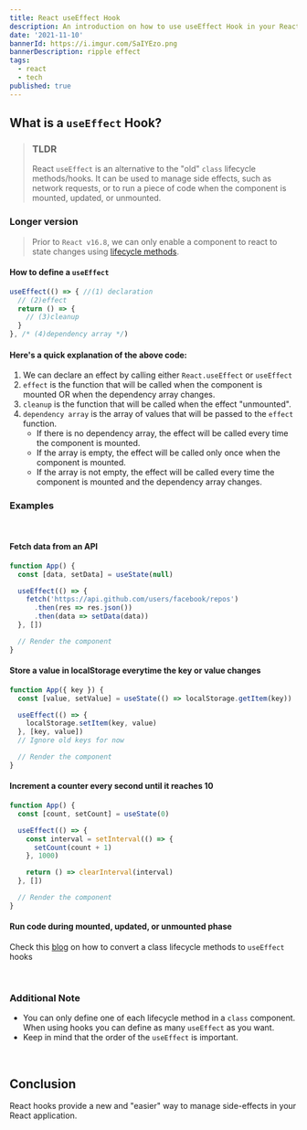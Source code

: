 ```yaml
---
title: React useEffect Hook 
description: An introduction on how to use useEffect Hook in your React application
date: '2021-11-10'
bannerId: https://i.imgur.com/SaIYEzo.png
bannerDescription: ripple effect
tags:
  - react
  - tech
published: true 
---
```


## What is a `useEffect` Hook?

> ### TLDR
> React `useEffect` is an alternative to the "old" `class` lifecycle methods/hooks.
> It can be used to manage side effects, such as network requests, or to run a piece of code when the component is mounted, updated, or unmounted.

### Longer version

> Prior to `React v16.8`, we can only enable a component
> to react to state changes using [lifecycle methods](https://reactjs.org/docs/state-and-lifecycle.html#adding-lifecycle-methods-to-a-class).

#### How to define a `useEffect`

```jsx
useEffect(() => { //(1) declaration
  // (2)effect
  return () => {
    // (3)cleanup 
  }
}, /* (4)dependency array */)
```

#### Here's a quick explanation of the above code:

1. We can declare an effect by calling either `React.useEffect` or `useEffect`
2. `effect` is the function that will be called when the component is mounted
OR when the dependency array changes.
3. `cleanup` is the function that will be called when the effect "unmounted".
4. `dependency array` is the array of values that will be passed to the `effect` function.
    - If there is no dependency array, the effect will be called every time the component is mounted.
    - If the array is empty, the effect will be called only once when the component is mounted.
    - If the array is not empty, the effect will be called every time the component is mounted and the dependency array changes.


### Examples
<br />

#### Fetch data from an API
```jsx
function App() {
  const [data, setData] = useState(null)

  useEffect(() => {
    fetch('https://api.github.com/users/facebook/repos')
      .then(res => res.json())
      .then(data => setData(data))
  }, [])

  // Render the component
}
```

#### Store a value in localStorage everytime the key or value changes
```jsx
function App({ key }) {
  const [value, setValue] = useState(() => localStorage.getItem(key))

  useEffect(() => {
    localStorage.setItem(key, value)
  }, [key, value])
  // Ignore old keys for now

  // Render the component
}
```

#### Increment a counter every second until it reaches 10
```jsx
function App() {
  const [count, setCount] = useState(0)

  useEffect(() => {
    const interval = setInterval(() => {
      setCount(count + 1)
    }, 1000)

    return () => clearInterval(interval)
  }, [])

  // Render the component
}
```

#### Run code during mounted, updated, or unmounted phase

Check this [blog](https://carlogino.cc/blog/react-usestate-callback-function) on how to
convert a class lifecycle methods to `useEffect` hooks

<br />

### Additional Note
- You can only define one of each lifecycle method in a `class` component.
When using hooks you can define as many `useEffect` as you want.
- Keep in mind that the order of the `useEffect` is important.

<br />

## Conclusion
React hooks provide a new and "easier" way to manage side-effects in your React application.


